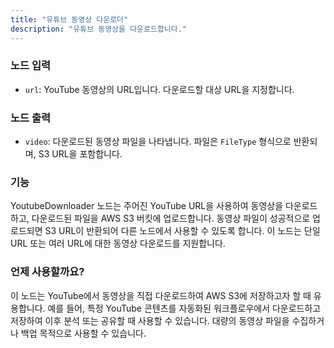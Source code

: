```yaml
---
title: "유튜브 동영상 다운로더"
description: "유튜브 동영상을 다운로드합니다."
---
```


### 노드 입력

- `url`: YouTube 동영상의 URL입니다. 다운로드할 대상 URL을 지정합니다.

### 노드 출력

- `video`: 다운로드된 동영상 파일을 나타냅니다. 파일은 `FileType` 형식으로 반환되며, S3 URL을 포함합니다.

### 기능

YoutubeDownloader 노드는 주어진 YouTube URL을 사용하여 동영상을 다운로드하고, 다운로드된 파일을 AWS S3 버킷에 업로드합니다. 동영상 파일이 성공적으로 업로드되면 S3 URL이 반환되어 다른 노드에서 사용할 수 있도록 합니다. 이 노드는 단일 URL 또는 여러 URL에 대한 동영상 다운로드를 지원합니다.

### 언제 사용할까요?

이 노드는 YouTube에서 동영상을 직접 다운로드하여 AWS S3에 저장하고자 할 때 유용합니다. 예를 들어, 특정 YouTube 콘텐츠를 자동화된 워크플로우에서 다운로드하고 저장하여 이후 분석 또는 공유할 때 사용할 수 있습니다. 대량의 동영상 파일을 수집하거나 백업 목적으로 사용할 수 있습니다.
